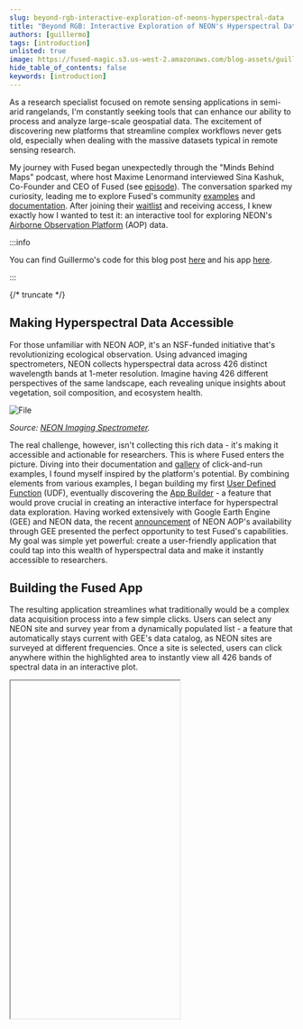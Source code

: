 ```yaml
---
slug: beyond-rgb-interactive-exploration-of-neons-hyperspectral-data
title: "Beyond RGB: Interactive Exploration of NEON's Hyperspectral Data"
authors: [guillermo]
tags: [introduction]
unlisted: true
image: https://fused-magic.s3.us-west-2.amazonaws.com/blog-assets/guillermo_social.png
hide_table_of_contents: false
keywords: [introduction]
---
```



As a research specialist focused on remote sensing applications in semi-arid rangelands, I'm constantly seeking tools that can enhance our ability to process and analyze large-scale geospatial data. The excitement of discovering new platforms that streamline complex workflows never gets old, especially when dealing with the massive datasets typical in remote sensing research.

My journey with Fused began unexpectedly through the "Minds Behind Maps" podcast, where host Maxime Lenormand interviewed Sina Kashuk, Co-Founder and CEO of Fused (see [episode](https://www.mindsbehindmaps.com/episode/the-ex-uber-data-scientist-who-wants-to-simplify-data-science-with-serverless-computing-sina-kashuk)). The conversation sparked my curiosity, leading me to explore Fused's community [examples](https://github.com/fusedio/udfs/tree/main) and [documentation](/). After joining their [waitlist](https://docs.google.com/forms/d/e/1FAIpQLSf9X-Tg-hDRW2ngMtewP--ZLjZx3gcVfEcfg2NdY3B_v2nnUQ/viewform) and receiving access, I knew exactly how I wanted to test it: an interactive tool for exploring NEON's [Airborne Observation Platform](https://www.neonscience.org/data-collection/airborne-remote-sensing) (AOP) data.



<ReactPlayer playsinline={true} className="video__player" playing={true} muted={true} controls height="100%" url="https://fused-magic.s3.us-west-2.amazonaws.com/blog-assets/guillermo.mp4" width="100%" />


:::info

You can find Guillermo's code for this blog post [here](https://www.fused.io/workbench/catalog/NEON_Hyperspectral_GEE-cae9acdb-4c1f-4653-b574-b0d4973a092a) and his app [here](https://bit.ly/neon_fused).

:::


{/* truncate */}

## Making Hyperspectral Data Accessible

For those unfamiliar with NEON AOP, it's an NSF-funded initiative that's revolutionizing ecological observation. Using advanced imaging spectrometers, NEON collects hyperspectral data across 426 distinct wavelength bands at 1-meter resolution. Imagine having 426 different perspectives of the same landscape, each revealing unique insights about vegetation, soil composition, and ecosystem health.


<div style={{textAlign: 'center'}}>
<img src={ImageDrone} alt="File"/>
</div>


_Source: [NEON Imaging Spectrometer](https://www.neonscience.org/data-collection/imaging-spectrometer)._

The real challenge, however, isn't collecting this rich data - it's making it accessible and actionable for researchers. This is where Fused enters the picture. Diving into their documentation and [gallery](https://demo.fused.io/) of click-and-run examples, I found myself inspired by the platform's potential. By combining elements from various examples, I began building my first [User Defined Function](/core-concepts/write/) (UDF), eventually discovering the [App Builder](/workbench/app-builder/app-overview/) - a feature that would prove crucial in creating an interactive interface for hyperspectral data exploration. Having worked extensively with Google Earth Engine (GEE) and NEON data, the recent [announcement](https://www.neonscience.org/impact/observatory-blog/neon-remote-sensing-data-available-google-earth-engine) of NEON AOP's availability through GEE presented the perfect opportunity to test Fused's capabilities. My goal was simple yet powerful: create a user-friendly application that could tap into this wealth of hyperspectral data and make it instantly accessible to researchers.


## Building the Fused App

The resulting application streamlines what traditionally would be a complex data acquisition process into a few simple clicks. Users can select any NEON site and survey year from a dynamically populated list - a feature that automatically stays current with GEE's data catalog, as NEON sites are surveyed at different frequencies. Once a site is selected, users can click anywhere within the highlighted area to instantly view all 426 bands of spectral data in an interactive plot.


<div style={{marginTop: '2rem'}}>
<Iframe
  id="guillermo"
  code={CODE}
  height="600px"
  useResizer={false}
/>
</div>

<br/>
Under the hood, each click triggers a carefully crafted UDF that connects to GEE's data catalog, extracts the hyperspectral values for that specific location, and transforms them into a clear, interactive visualization. What makes this particularly exciting is how Fused handles all the infrastructure complexity, letting me focus solely on the analytical workflow and user experience.

## Looking Ahead

Looking ahead, I'm already planning the next phase of this app. I just want to add functionality that tracks sampling locations and allows users to export their collected data as CSV files, complete with all 426 bands and additional metadata. This will enable data users to easily build training datasets for machine learning applications, develop new spectral indices, or conduct detailed statistical analyses.

The experience of building this demo app has reinforced my belief in the importance of platforms like Fused in the geospatial community. They serve as crucial bridges between massive datasets and practical applications, eliminating infrastructure headaches and letting researchers focus on what matters most - the science.

For those interested in exploring NEON's hyperspectral data or learning more about this application, feel free to connect with me or try the app for yourself [here](https://bit.ly/neon_fused).

The future of remote sensing analysis lies in making powerful data more accessible, and I'm excited to be working in this field.
